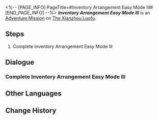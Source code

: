 <%-- [PAGE_INFO]
PageTitle=#Inventory Arrangement Easy Mode III#
[END_PAGE_INFO] --%>
{{Stub|Dialogue.}}
{{Mission Infobox
|id            = 8025230
|title         = 
|image         = <!--Mission Inventory Arrangement Easy Mode III.png-->
|type          = Adventure
|event_name    = 
|chapter       = 
|requirements  = {{subst:void|<!--Unknown: {"Type":"Manual"}-->}}
|summary       = <!--official mission summary from Fate's Atlas-->
|characters    = Trailblazer
|startLocation = [[The Xianzhou Luofu]] - [[Skysplitter]]
|world         = The Xianzhou Luofu
|area          = Skysplitter
|prev          = 
|next          = 
|rewards       = 
}}
'''''Inventory Arrangement Easy Mode III''''' is an [[Adventure Mission]] on [[The Xianzhou Luofu]].

==Steps==
# Complete Inventory Arrangement Easy Mode III

<!--
==Gameplay Notes==

--><!--
==Trial Character==

-->
==Dialogue==
{{Stub Dialogue}}

===Complete Inventory Arrangement Easy Mode III===
{{Mission Description|type=adventure|location=Skysplitter|Complete Inventory Arrangement Easy Mode III}}
{{Dialogue Start}}
:{{tx}}
{{Dialogue End}}

==Other Languages==
{{Other Languages
|en   = Inventory Arrangement Easy Mode III
|zhs  = 「码放货物」简单模式III
|zht  = 「堆放貨物」簡單模式III
|ja   = 「貨物整理」難易度・簡単III
|ko   = 「화물 적재」 쉬움 모드 III
|es   = Cargamento de mercancía: modo fácil&nbsp;III
|fr   = Mode facile III de Gestion du chargement
|ru   = Погрузка товара - Простой режим III
|th   = โหลดสินค้าโหมดง่าย III
|vi   = "Sắp Xếp Hàng Hóa" Chế Độ Dễ III
|de   = Lagerverwaltung – Leichter Modus III
|id   = "Penataan Barang" Mode Gampang III
|pt   = Organização de Inventário - Modo Fácil III
}}

==Change History==
{{Change History|2.5}}
